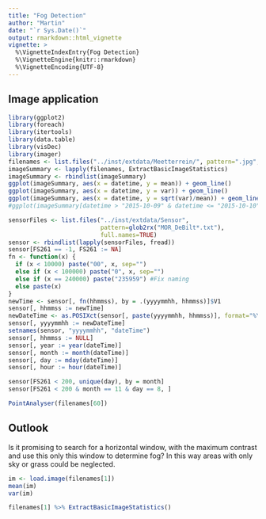 ```yaml
---
title: "Fog Detection"
author: "Martin"
date: "`r Sys.Date()`"
output: rmarkdown::html_vignette
vignette: >
  %\VignetteIndexEntry{Fog Detection}
  %\VignetteEngine{knitr::rmarkdown}
  %\VignetteEncoding{UTF-8}
---
```



## Image application
```r
library(ggplot2)
library(foreach)
library(itertools)
library(data.table)
library(visDec)
library(imager)
filenames <- list.files("../inst/extdata/Meetterrein/", pattern=".jpg", full.names=TRUE)
imageSummary <- lapply(filenames, ExtractBasicImageStatistics)
imageSummary <- rbindlist(imageSummary)
ggplot(imageSummary, aes(x = datetime, y = mean)) + geom_line()
ggplot(imageSummary, aes(x = datetime, y = var)) + geom_line()
ggplot(imageSummary, aes(x = datetime, y = sqrt(var)/mean)) + geom_line()
#ggplot(imageSummary[datetime > "2015-10-09" & datetime <= "2015-10-10"], aes(x = datetime, y = mean)) + geom_line()
```

```r
sensorFiles <- list.files("../inst/extdata/Sensor",
                          pattern=glob2rx("MOR_DeBilt*.txt"),
                          full.names=TRUE)
sensor <- rbindlist(lapply(sensorFiles, fread))
sensor[FS261 == -1, FS261 := NA]
fn <- function(x) {
  if (x < 10000) paste("00", x, sep="")
  else if (x < 100000) paste("0", x, sep="")
  else if (x == 240000) paste("235959") #Fix naming
  else paste(x)
}
newTime <- sensor[, fn(hhmmss), by = .(yyyymmhh, hhmmss)]$V1
sensor[, hhmmss := newTime]
newDateTime <- as.POSIXct(sensor[, paste(yyyymmhh, hhmmss)], format="%Y%m%d %H%M%S")
sensor[, yyyymmhh := newDateTime]
setnames(sensor, "yyyymmhh", "dateTime")
sensor[, hhmmss := NULL]
sensor[, year := year(dateTime)]
sensor[, month := month(dateTime)]
sensor[, day := mday(dateTime)]
sensor[, hour := hour(dateTime)]

sensor[FS261 < 200, unique(day), by = month]
sensor[FS261 < 200 & month == 11 & day == 8, ]

PointAnalyser(filenames[60])
```

## Outlook
Is it promising to search for a horizontal window, with the maximum contrast and use this only this window to determine fog? In this way areas with only sky or grass could be neglected.

```r
im <- load.image(filenames[1])
mean(im)
var(im)

filenames[1] %>% ExtractBasicImageStatistics()
```


